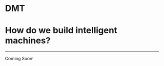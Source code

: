 <h1 class=post>DMT</h1>

<h1 class=post>How do we build intelligent machines?</h1>
<hr/>

Coming Soon!

